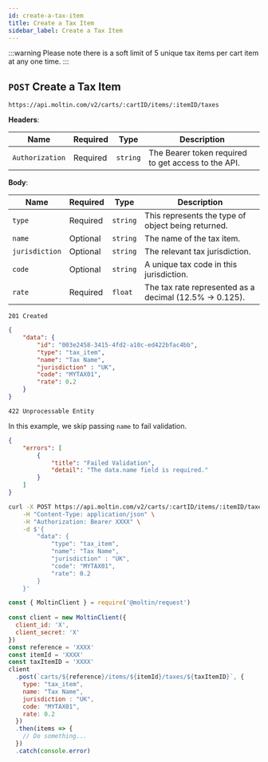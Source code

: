 ```yaml
---
id: create-a-tax-item
title: Create a Tax Item
sidebar_label: Create a Tax Item
---
```


:::warning
Please note there is a soft limit of 5 unique tax items per cart item at any one time.
:::

## `POST` Create a Tax Item

```http
https://api.moltin.com/v2/carts/:cartID/items/:itemID/taxes
```

<!--DOCUSAURUS_CODE_TABS-->

<!-- Request -->

**Headers**:

| Name | Required | Type | Description |
| --- | --- | --- | --- |
| `Authorization` | Required | `string` | The Bearer token required to get access to the API. |

**Body**:

| Name | Required | Type | Description |
| --- | --- | --- | --- |
| `type` | Required | `string` | This represents the type of object being returned. |
| `name` | Optional | `string` | The name of the tax item. |
| `jurisdiction` | Optional | `string` | The relevant tax jurisdiction. |
| `code` | Optional | `string` | A unique tax code in this jurisdiction. |
| `rate` | Required | `float` | The tax rate represented as a decimal (12.5% -> 0.125). |


<!-- Response -->

`201 Created`


```json
{
    "data": {
        "id": "003e2458-3415-4fd2-a10c-ed422bfac4bb",
        "type": "tax_item",
        "name": "Tax Name",
        "jurisdiction" : "UK",
        "code": "MYTAX01",
        "rate": 0.2
    }
}

```

`422 Unprocessable Entity`

In this example, we skip passing `name` to fail validation.

```json
{
    "errors": [
        {
            "title": "Failed Validation",
            "detail": "The data.name field is required."
        }
    ]
}

```

<!--END_DOCUSAURUS_CODE_TABS-->

<!--DOCUSAURUS_CODE_TABS-->

<!--cURL-->

```bash
curl -X POST https://api.moltin.com/v2/carts/:cartID/items/:itemID/taxes \
    -H "Content-Type: application/json" \
    -H "Authorization: Bearer XXXX" \
    -d $'{
        "data": {
            "type": "tax_item",
            "name": "Tax Name",
            "jurisdiction" : "UK",
            "code": "MYTAX01",
            "rate": 0.2
        }
    }'

```

<!--Node.js SDK-->

```javascript
const { MoltinClient } = require('@moltin/request')
​
const client = new MoltinClient({
  client_id: 'X',
  client_secret: 'X'
})
const reference = 'XXXX'
const itemId = 'XXXX'
const taxItemID = 'XXXX'
client
  .post(`carts/${reference}/items/${itemId}/taxes/${taxItemID}`, {
    type: "tax_item",
    name: "Tax Name",
    jurisdiction : "UK",
    code: "MYTAX01",
    rate: 0.2
  })
  .then(items => {
    // Do something...
  })
  .catch(console.error)

```

<!--END_DOCUSAURUS_CODE_TABS-->
